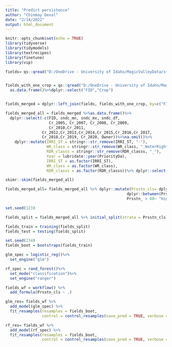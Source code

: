 ```yaml
---
title: "Predict persistence"
author: "Chinmay Deval"
date: "2/14/2022"
output: html_document
---
```


```r
knitr::opts_chunk$set(echo = TRUE)
library(tidyverse)
library(tidymodels)
library(textrecipes)
library(finetune)
library(vip)
```

```r
fields= qs::qread("D:/OneDrive - University of Idaho/MagicValleyData/stats_merged_shp/new_stats/field_boundaries_with_all_stats.qs")%>% as.data.frame() %>% dplyr::select(-geometry)


fields_with_one_crop = qs::qread("D:/OneDrive - University of Idaho/MagicValleyData/CropScape_data_for_magicvalley/Common_land_cover_category/dominant_crop_cover_ts_shp/one_dominant_crop_over_entire_ts.qs")%>%
  as.data.frame()%>%dplyr::select("FID","Crop") 


fields_merged = dplyr::left_join(fields, fields_with_one_crop, by=c("FID"))%>%   dplyr::mutate_if(sapply(., is.character), as.factor)

fields_merged_all = fields_merged %>%as.data.frame()%>%
  dplyr::select(-c(FID, sndc_mn, sndc_mx, sndc_df,
                   Cr_2005, Cr_2007, Cr_2008, Cr_2009,
                   Cr_2010,Cr_2011,
                Cr_2012,Cr_2013,Cr_2014,Cr_2015,Cr_2016,Cr_2017,
                Cr_2018,Cr_2019, Cr_2020, Owner))%>%na.omit()%>% 
    dplyr::mutate(IRRI_ST = stringr::str_remove(IRRI_ST, "-"),
                  WR_class = stringr::str_remove(WR_class, "_WaterRight"),
                  RDR_classs = stringr::str_remove(RDR_classs, "_"),
                  Year = lubridate::year(PriorityDa),
                  IRRI_ST = as.factor(IRRI_ST),
                  WR_class = as.factor(WR_class),
                  RDR_classs = as.factor(RDR_classs))%>% dplyr::select(-PriorityDa)

```

```r
skimr::skim(fields_merged_all)
```

```r
fields_merged_all= fields_merged_all %>% dplyr::mutate(Prsstn_cls= dplyr::case_when(Prsstn_ == 0 ~ "No",
                                                     dplyr::between(Prsstn_, 0.001,30)~ "low",dplyr::between(Prsstn_, 30.0001,60)~ "Medium",
                                                     Prsstn_ > 60~ "High" )) %>% dplyr::select(-Prsstn_)%>% na.omit()
```


```r
set.seed(123)

fields_split = fields_merged_all %>% initial_split(strata = Prsstn_cls)

fields_train = training(fields_split)
fields_test = testing(fields_split)
```


```r
 
set.seed(234)
fields_boot = bootstraps(fields_train)
```



```r
glm_spec = logistic_reg()%>%
  set_engine("glm")

rf_spec = rand_forest()%>%
  set_mode("classification")%>%
  set_engine("ranger")
```

```r
fields_wf = workflow() %>% 
  add_formula(Prsstn_cls ~ .)
```

```r
glm_res= fields_wf %>% 
  add_model(glm_spec) %>%
  fit_resamples(resamples = fields_boot,
                control = control_resamples(save_pred = TRUE, verbose = TRUE))
```


```r
rf_res= fields_wf %>% 
  add_model(rf_spec) %>%
  fit_resamples(resamples = fields_boot,
                control = control_resamples(save_pred = TRUE, verbose = TRUE))
```


```r

```
```r

```
```r

```
